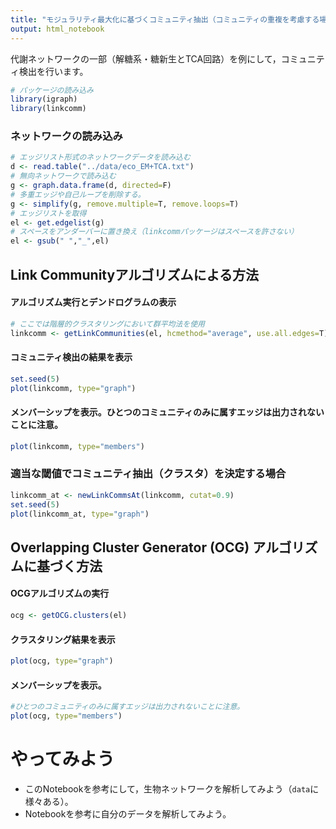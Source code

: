 ```yaml
---
title: "モジュラリティ最大化に基づくコミュニティ抽出（コミュニティの重複を考慮する場合）"
output: html_notebook
---
```


代謝ネットワークの一部（解糖系・糖新生とTCA回路）を例にして，コミュニティ検出を行います。

```r
# パッケージの読み込み
library(igraph)
library(linkcomm)
```

### ネットワークの読み込み
```r
# エッジリスト形式のネットワークデータを読み込む
d <- read.table("../data/eco_EM+TCA.txt")
# 無向ネットワークで読み込む
g <- graph.data.frame(d, directed=F)
# 多重エッジや自己ループを削除する。
g <- simplify(g, remove.multiple=T, remove.loops=T)
# エッジリストを取得
el <- get.edgelist(g)
# スペースをアンダーバーに置き換え（linkcommパッケージはスペースを許さない）
el <- gsub(" ","_",el)
```

## Link Communityアルゴリズムによる方法
#### アルゴリズム実行とデンドログラムの表示
```r
# ここでは階層的クラスタリングにおいて群平均法を使用
linkcomm <- getLinkCommunities(el, hcmethod="average", use.all.edges=T)
```
#### コミュニティ検出の結果を表示
```r
set.seed(5)
plot(linkcomm, type="graph")
```
#### メンバーシップを表示。ひとつのコミュニティのみに属すエッジは出力されないことに注意。
```r
plot(linkcomm, type="members")
```
### 適当な閾値でコミュニティ抽出（クラスタ）を決定する場合
```r
linkcomm_at <- newLinkCommsAt(linkcomm, cutat=0.9)
set.seed(5)
plot(linkcomm_at, type="graph")
```

## Overlapping Cluster Generator (OCG) アルゴリズムに基づく方法
#### OCGアルゴリズムの実行
```r
ocg <- getOCG.clusters(el)
```

#### クラスタリング結果を表示
```r
plot(ocg, type="graph")
```

#### メンバーシップを表示。
```r
#ひとつのコミュニティのみに属すエッジは出力されないことに注意。
plot(ocg, type="members")
```

# やってみよう
  + このNotebookを参考にして，生物ネットワークを解析してみよう（``data``に様々ある）。
  + Notebookを参考に自分のデータを解析してみよう。